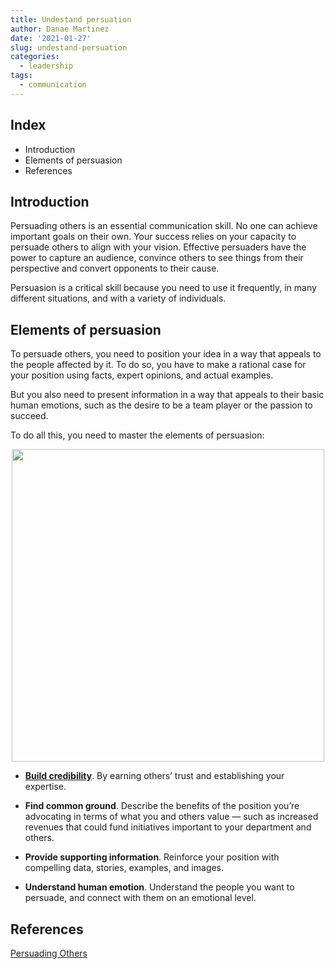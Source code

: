 ```yaml
---
title: Undestand persuation
author: Danae Martinez
date: '2021-01-27'
slug: undestand-persuation
categories:
  - leadership
tags:
  - communication
---
```


## Index

- Introduction  
- Elements of persuasion
- References
  
## Introduction 

Persuading others is an essential communication skill. No one can achieve important goals on their own. Your success relies on your capacity to persuade others to align with your vision. Effective persuaders have the power to capture an audience, convince others to see things from their perspective and convert opponents to their cause. 

Persuasion is a critical skill because you need to use it frequently, in many different situations, and with a variety of individuals. 

## Elements of persuasion

To persuade others, you need to position your idea in a way that appeals to the people affected by it. To do so, you have to make a rational case for your position using facts, expert opinions, and actual examples.

But you also need to present information in a way that appeals to their basic human emotions, such as the desire to be a team player or the passion to succeed.

To do all this, you need to master the elements of persuasion:
  
<center>
<!-- ![](persuation.png){width=500px} -->
![](\persuation.png){width=500px}
</center>
  
- [**Build credibility**](https://blogdanae.netlify.app/2021/03/26/build-credibility/). By earning others’ trust and establishing your expertise.

- **Find common ground**. Describe the benefits of the position you’re advocating in terms of what you and others value — such as increased revenues that could fund initiatives important to your department and others.

- **Provide supporting information**. Reinforce your position with compelling data, stories, examples, and images.

- **Understand human emotion**. Understand the people you want to persuade, and connect with them on an emotional level.

## References

[Persuading Others](https://edls.myhbp.org/hmm12/content/persuading_others/landingpage.html)